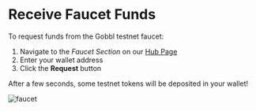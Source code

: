 # Receive Faucet Funds

 To request funds from the Gobbl testnet faucet: 
 1. Navigate to the *Faucet Section* on our [Hub Page](https://gobbl-testnet.hub.caldera.xyz/)
 2. Enter your wallet address
 3. Click the **Request** button

 After a few seconds, some testnet tokens will be deposited in your wallet!

 ![faucet](../images/faucet.png)